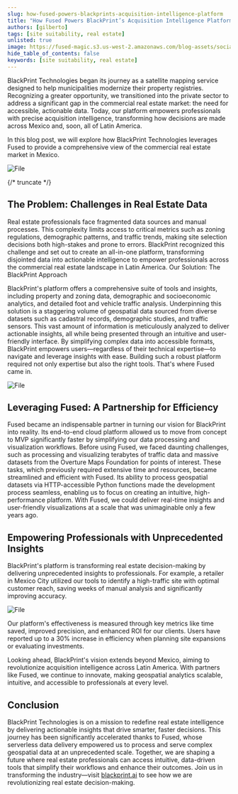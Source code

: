 ```yaml
---
slug: how-fused-powers-blackprints-acquisition-intelligence-platform
title: "How Fused Powers BlackPrint’s Acquisition Intelligence Platform"
authors: [gilberto]
tags: [site suitability, real estate]
unlisted: true
image: https://fused-magic.s3.us-west-2.amazonaws.com/blog-assets/social_gilberto.jpg
hide_table_of_contents: false
keywords: [site suitability, real estate]
---
```


BlackPrint Technologies began its journey as a satellite mapping service designed to help municipalities modernize their property registries. Recognizing a greater opportunity, we transitioned into the private sector to address a significant gap in the commercial real estate market: the need for accessible, actionable data. Today, our platform empowers professionals with precise acquisition intelligence, transforming how decisions are made across Mexico and, soon, all of Latin America.

In this blog post, we will explore how BlackPrint Technologies leverages Fused to provide a comprehensive view of the commercial real estate market in Mexico.



<div style={{textAlign: 'center'}}>
<img src={Image1} alt="File" style={{}} />
</div>


{/* truncate */}

## The Problem: Challenges in Real Estate Data
Real estate professionals face fragmented data sources and manual processes. This complexity limits access to critical metrics such as zoning regulations, demographic patterns, and traffic trends, making site selection decisions both high-stakes and prone to errors. BlackPrint recognized this challenge and set out to create an all-in-one platform, transforming disjointed data into actionable intelligence to empower professionals across the commercial real estate landscape in Latin America.
Our Solution: The BlackPrint Approach

BlackPrint's platform offers a comprehensive suite of tools and insights, including property and zoning data, demographic and socioeconomic analytics, and detailed foot and vehicle traffic analysis. Underpinning this solution is a staggering volume of geospatial data sourced from diverse datasets such as cadastral records, demographic studies, and traffic sensors. This vast amount of information is meticulously analyzed to deliver actionable insights, all while being presented through an intuitive and user-friendly interface. By simplifying complex data into accessible formats, BlackPrint empowers users—regardless of their technical expertise—to navigate and leverage insights with ease. Building such a robust platform required not only expertise but also the right tools. That's where Fused came in.


<div style={{textAlign: 'center'}}>
<img src={Image3} alt="File" style={{}} />
</div>

## Leveraging Fused: A Partnership for Efficiency
Fused became an indispensable partner in turning our vision for BlackPrint into reality. Its end-to-end cloud platform allowed us to move from concept to MVP significantly faster by simplifying our data processing and visualization workflows. Before using Fused, we faced daunting challenges, such as processing and visualizing terabytes of traffic data and massive datasets from the Overture Maps Foundation for points of interest. These tasks, which previously required extensive time and resources, became streamlined and efficient with Fused. Its ability to process geospatial datasets via HTTP-accessible Python functions made the development process seamless, enabling us to focus on creating an intuitive, high-performance platform. With Fused, we could deliver real-time insights and user-friendly visualizations at a scale that was unimaginable only a few years ago.

## Empowering Professionals with Unprecedented Insights

BlackPrint's platform is transforming real estate decision-making by delivering unprecedented insights to professionals. For example, a retailer in Mexico City utilized our tools to identify a high-traffic site with optimal customer reach, saving weeks of manual analysis and significantly improving accuracy.


<div style={{textAlign: 'center'}}>
<img src={Image2} alt="File" style={{}} />
</div>


Our platform's effectiveness is measured through key metrics like time saved, improved precision, and enhanced ROI for our clients. Users have reported up to a 30% increase in efficiency when planning site expansions or evaluating investments.



Looking ahead, BlackPrint's vision extends beyond Mexico, aiming to revolutionize acquisition intelligence across Latin America. With partners like Fused, we continue to innovate, making geospatial analytics scalable, intuitive, and accessible to professionals at every level.




## Conclusion

BlackPrint Technologies is on a mission to redefine real estate intelligence by delivering actionable insights that drive smarter, faster decisions. This journey has been significantly accelerated thanks to Fused, whose serverless data delivery empowered us to process and serve complex geospatial data at an unprecedented scale. Together, we are shaping a future where real estate professionals can access intuitive, data-driven tools that simplify their workflows and enhance their outcomes. Join us in transforming the industry—visit [blackprint.ai](https://www.blackprint.ai/) to see how we are revolutionizing real estate decision-making.
